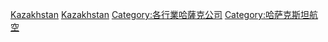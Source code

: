 {{Commonscat|Airlines of Kazakhstan}}

[[Category:各国航空公司|Kazakhstan]]
[[Category:亚洲航空公司|Kazakhstan]]
[[Category:各行業哈薩克公司|Category:各行業哈薩克公司]]
[[Category:哈萨克斯坦航空|Category:哈萨克斯坦航空]]